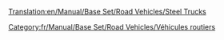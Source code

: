 [[Translation:en/Manual/Base Set/Road Vehicles/Steel Trucks]]

{{fr/Manual/Base Set/Road Vehicles/Vehicule routier|nom      = Camion d'acier Balogh
  |img      = en/Manual/Base Set/Road Vehicles/Balogh Steel Truck.png
  |prix     = 4 592£ (9 184$)
  |vitesse  = 48 km/h (30 mph)
  |annualite= 421£ (842$)
  |design   = 1936
  |vie      = 15
  |capacite = 15 tonnes d'acier
}}
{{fr/Manual/Base Set/Road Vehicles/Vehicule routier|nom      = Camion d'acier Uhl
  |img      = en/Manual/Base Set/Road Vehicles/Uhl Steel Truck.png
  |prix     = 5 535£ (11 070$)
  |vitesse  = 88 km/h (55 mph)
  |annualite= 787£ (1 574$)
  |design   = 1978
  |vie      = 15
  |capacite = 18 tonnes d'acier
}}
{{fr/Manual/Base Set/Road Vehicles/Vehicule routier|nom      = Camion d'acier Kelling
  |img      = en/Manual/Base Set/Road Vehicles/Kelling Steel Truck.png
  |prix     = 5 945£ (11 890$)
  |vitesse  = 112 km/h (70 mph)
  |annualite= 1 125£ (2 250$)
  |design   = 2007
  |vie      = 15
  |capacite = 20 tonnes d'acier
}}

[[Category:fr/Manual/Base Set/Road Vehicles/Véhicules routiers]]
